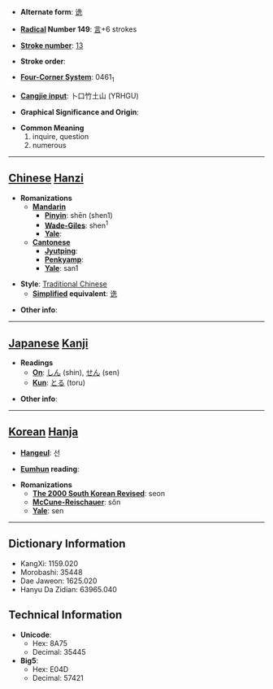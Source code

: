* '''Alternate form''': [[诜]]

* '''[[Wiktionary:Chinese radical index| Radical]] Number 149''': [[Wiktionary:Chinese radical index 言|言]]+6 strokes

* '''[[Wiktionary:Chinese total strokes index|Stroke number]]''': [[Wiktionary:Chinese total strokes index 13|13]]

* '''Stroke order''': 

* '''[[Wiktionary:Chinese four corner index|Four-Corner System]]''': 0461<sub>1</sub>

* '''[[Wiktionary:Chinese Cangjie index|Cangjie input]]''': 卜口竹土山 (YRHGU)

* '''Graphical Significance and Origin''': 

* '''Common Meaning'''
*#inquire, question
*# numerous


----

== [[Chinese]] [[Hanzi]] ==

* '''Romanizations'''
** '''[[Mandarin]]'''
*** '''[[Pinyin]]''': shēn (shen1)
*** '''[[Wade-Giles]]''': shen<sup>1</sup>
*** '''[[Yale]]''': 
** '''[[Cantonese]]'''
*** '''[[Jyutping]]''':
*** '''[[Penkyamp]]''': 
*** '''[[Yale]]''': san1

* '''Style''': [[Traditional Chinese]] 
** '''[[Simplified Chinese|Simplified]] equivalent''': [[诜]]

* '''Other info''': 

----

== [[Japanese]] [[Kanji]] ==

* '''Readings'''
** '''[[On]]''': [[しん]] (shin), [[せん]] (sen)
** '''[[Kun]]''': [[とる]] (toru)

* '''Other info''':  

----

== [[Korean]] [[Hanja]] ==

* '''[[Hangeul]]''': 선

* '''[[Eumhun]] reading''': 

* '''Romanizations'''
** '''[[The 2000 South Korean Revised Romanization|The 2000 South Korean Revised]]''': seon
** '''[[McCune-Reischauer]]''': sŏn
** '''[[Yale]]''': sen

----

== Dictionary Information ==

* KangXi: 1159.020
* Morobashi: 35448
* Dae Jaweon: 1625.020
* Hanyu Da Zidian: 63965.040

== Technical Information ==

* '''Unicode''':
** Hex: 8A75
** Decimal: 35445
* '''Big5''':
** Hex: E04D
** Decimal: 57421